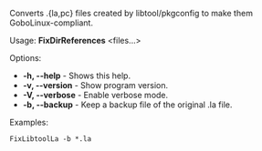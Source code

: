 Converts .{la,pc} files created by libtool/pkgconfig to make them GoboLinux-compliant.

Usage: '''FixDirReferences''' <files...>

Options:
* '''-h, --help''' - Shows this help.
* '''-v, --version''' - Show program version.
* '''-V, --verbose''' - Enable verbose mode.
* '''-b, --backup''' - Keep a backup file of the original .la file.

Examples:
<pre>
FixLibtoolLa -b *.la
</pre>

{{Scripts}}